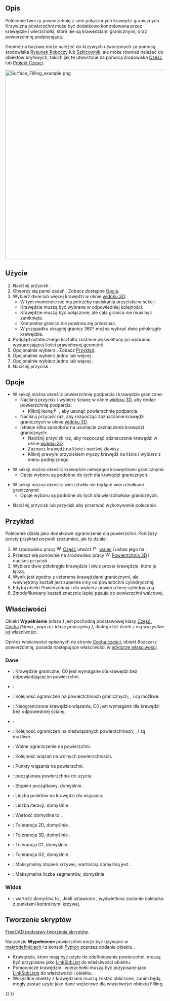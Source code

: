 <languages/>

{{Docnav/pl
|
|[[Surface_GeomFillSurface/pl|Wypełnianie krzywych granicznych]]
|[[Surface_Workbench/pl|środowisko pracy Powierzchnia 3D]]
|IconL=
|IconR=Surface_GeomFillSurface.svg
|IconC=Workbench_Surface.svg
}}

{{GuiCommand/pl
|Name=Surface Filling
|Name/pl=Powierzchnia 3D: Wypełnianie
|MenuLocation=Surface → Filling
|Workbenches=[[Surface_Workbench/pl|Powierzchnia 3D]]
|Version=0.17
}}

<span id="Description"></span>
==Opis==

Polecenie {{Button|[[File:Surface_Filling.svg|16px]] '''Wypełnianie'''}} tworzy powierzchnię z serii połączonych krawędzi granicznych. Krzywizna powierzchni może być dodatkowo kontrolowana przez krawędzie i wierzchołki, które nie są krawędziami granicznymi, oraz powierzchnię podpierającą.

Geometria bazowa może należeć do krzywych utworzonych za pomocą środowiska [[Draft_Workbench/pl|Rysunek Roboczy]] lub [[Sketcher_Workbench/pl|Szkicownik]], ale może również należeć do obiektów bryłowych, takich jak te utworzone za pomocą środowiska [[Part_Workbench/pl|Część]] lub [[PartDesign_Workbench/pl|Projekt Części]].

[[Image:Surface_Filling_example.png|600px]]
{{Caption|Dwie wypełnione powierzchnie ograniczone czterema krawędziami znajdującymi się na płaszczyźnie XY. Powierzchnia po prawej stronie jest dodatkowo kontrolowana przez krawędź niebędącą granicą.}}

<span id="Usage"></span>
==Użycie==

# Naciśnij przycisk {{Button|[[File:Surface_Filling.svg|16px]] '''Wypełnianie'''}}.
# Otworzy się panel zadań {{MenuCommand|Granice}}. Zobacz dostępne [[#Opcje|Opcje]].
# Wybierz dwie lub więcej krawędzi w oknie [[3D_view/pl|widoku 3D]]:
#* W tym momencie nie ma potrzeby naciskania przycisku {{Button|Dodaj krawędź}} w sekcji {{MenuCommand|Granice}}.
#* Krawędzie muszą być wybrane w odpowiedniej kolejności.
#* Krawędzie muszą być połączone, ale cała granica nie musi być zamknięta.
#* Kompletna granica nie powinna się przecinać.
#* W przypadku okrągłej granicy 360° można wybrać dwie półokrągłe krawędzie.
# Podgląd ostatecznego kształtu zostanie wyświetlony po wybraniu wystarczającej ilości prawidłowej geometrii.
# Opcjonalnie wybierz {{MenuCommand|Powierzchnia pomocnicza}}. Zobacz [[#Przykład|Przykład]].
# Opcjonalnie wybierz jedno lub więcej {{MenuCommand|Wiązania krawędziowe}}.
# Opcjonalnie wybierz jedno lub więcej {{MenuCommand|Wiązań wierzchołków}}.
# Naciśnij przycisk {{Button|OK}}.

<span id="Options"></span>
==Opcje==

* W sekcji {{MenuCommand|Granice}} można określić powierzchnię podparcia i krawędzie graniczne:
** Naciśnij przycisk {{Button|Powierzchnia podparcia}} i wybierz ścianę w oknie [[3D_view/pl|widoku 3D]], aby dodać powierzchnię podparcia.
*** Kliknij ikonę [[File:Edit-cleartext.svg|16px]], aby usunąć powierzchnię podparcia.
** Naciśnij przycisk {{Button|Dodaj krawędź}} raz, aby rozpocząć zaznaczanie krawędzi granicznych w oknie [[3D_view/pl|widoku 3D]].
** Istnieje kilka sposobów na usunięcie zaznaczenia krawędzi granicznych:
*** Naciśnij przycisk {{Button|Usuń krawędź}} raz, aby rozpocząć odznaczanie krawędzi w oknie [[3D_view/pl|widoku 3D]].
*** Zaznacz krawędź na liście i naciśnij klawisz {{KEY|Delete}}.
*** Kliknij prawym przyciskiem myszy krawędź na liście i wybierz {{MenuCommand|Usuń}} z menu podręcznego.

* W sekcji {{MenuCommand|Wiązania krawędzi}} można określić krawędzie niebędące krawędziami granicznymi:
** Opcje wyboru są podobne do tych dla krawędzi granicznych.

* W sekcji {{MenuCommand|Wiązania wierzchołków}} można określić wierzchołki nie będące wierzchołkami granicznymi:
** Opcje wyboru są podobne do tych dla wierzchołków granicznych.

* Naciśnij przycisk {{KEY|Esc}} lub przycisk {{Button|Anuluj}} aby przerwać wykonywanie polecenia.

<span id="Example"></span>
==Przykład==

Polecenie {{MenuCommand|Powierzchnia podparcia}} działa jako dodatkowe ograniczenie dla powierzchni. Poniższy prosty przykład pozwoli zrozumieć, jak to działa:

# W środowisku pracy [[File:Workbench_Part.svg|16px]] [[Part_Workbench/pl|Część]] utwórz [[File:Part_Cylinder.svg|16px]] [[Part_Cylinder/pl|walec]] i ustaw jego {{PropertyData|kąt}} na {{Value|180°}}.
# Przełącz się ponownie na środowisko pracy [[File:Workbench_Surface.svg|16px]] [[Surface_Workbench/pl|Powierzchnia 3D]] i naciśnij przycisk {{Button|[[File:Surface_Filling.svg|16px]] [[Surface_Filling/pl|Wypełnienie]]}}.
# Wybierz dwie półokrągłe krawędzie i dwie proste krawędzie, które je łączą.
# Wynik jest zgodny z czterema krawędziami granicznymi, ale wewnętrzny kształt jest zupełnie inny od powierzchni cylindrycznej.
# Edytuj obiekt Powierzchnia i dla {{MenuCommand|Powierzchnia podparcia}} wybierz powierzchnię cylindryczną.
# Zmodyfikowany kształt znacznie lepiej pasuje do powierzchni walcowej.

<span id="Properties"></span>
==Właściwości==

Obiekt '''Wypełnienie''' ''(klasa {{incode|Surface::Filling}})'' jest pochodną podstawowej klasy [[Part_Feature/pl|Część: Cecha]] ''(klasa {{incode|Part::Feature}}, poprzez klasę podrzędną {{incode|Part::Spline}})'', dlatego też dzieli z nią wszystkie jej właściwości.

Oprócz właściwości opisanych na stronie [[Part_Feature/pl|Cecha części]], obiekt Rozszerz powierzchnię, posiada następujące właściwości w [[Property_editor/pl|edytorze właściwości]].

<span id="Data"></span>
===Dane===

{{TitleProperty|Wypełnienie}}

* {{PropertyData|Boundary Edges|LinkSubList}}: Krawędzie graniczne, C0 jest wymagane dla krawędzi bez odpowiadającej im powierzchni.
* {{PropertyData|Boundary Faces|StringList}}:
* {{PropertyData|Boundary Order|IntegerList}}: Kolejność ograniczeń na powierzchniach granicznych; {{Value|0}}, {{Value|1}} i {{Value|2}} są możliwe.
* {{PropertyData|Unbound Edges|LinkSubList}}: Nieograniczone krawędzie wiązania, C0 jest wymagane dla krawędzi bez odpowiedniej ściany.
* {{PropertyData|Unbound Faces|StringList}}:
* {{PropertyData|Unbound Order|IntegerList}}: Kolejność ograniczeń na niezwiązanych powierzchniach; {{Value|0}}, {{Value|1}} i {{Value|2}} są możliwe.
* {{PropertyData|Free Faces|LinkSubList}}: Wolne ograniczenie na powierzchni.
* {{PropertyData|Free Order|IntegerList}}: Kolejność wiązań na wolnych powierzchniach.
* {{PropertyData|Points|LinkSubList}}: Punkty wiązania na powierzchni.
* {{PropertyData|Initial Face|LinkSub}}: początkowa powierzchnia do użycia.
* {{PropertyData|Degree|Integer}}: Stopień początkowy, domyślnie {{Value|3}}.
* {{PropertyData|Points On Curve|Integer}}: Liczba punktów na krawędzi dla wiązania.
* {{PropertyData|Iterations|Integer}}: Liczba iteracji, domyślnie {{Value|2}}.
* {{PropertyData|Anisotropy|Bool}}: Wartość domyślna to {{FALSE/pl}}.
* {{PropertyData|Tolerance2d|Float}}: Tolerancja 2D, domyślnie {{Value|0.0}}.
* {{PropertyData|Tolerance3d|Float}}: Tolerancja 3D, domyślnie {{Value|0.0}}.
* {{PropertyData|Tol Angular|Float}}: Tolerancja G1, domyślnie {{Value|0.01}}.
* {{PropertyData|Tol Curvature|Float}}: Tolerancja G2, domyślnie {{Value|0.10}}.
* {{PropertyData|Maximum Degree|Integer}}: Maksymalny stopień krzywej, wartością domyślną jest {{Value|8}}.
* {{PropertyData|Maximum Segments|Integer}}: Maksymalna liczba segmentów, domyślnie {{Value|9}}.

<span id="View"></span>
===Widok=== 

{{TitleProperty|Podstawa}}

* {{PropertyView|Punkty kontrolne|Bool}}: wartość domyślna to {{FALSE/pl}}, Jeśli ustawiono {{TRUE/pl}}, wyświetlona zostanie nakładka z punktami kontrolnymi krzywej.

<span id="Scripting"></span>
==Tworzenie skryptów==

{{Emphasis|Zobacz również:}} [[FreeCAD_Scripting_Basics/pl|FreeCAD podstawy tworzenia skryptów]].

Narzędzie '''Wypełnienie''' powierzchni może być używane w [[Macros/pl|makrodefinicjach]] i z konsoli [[Python/pl|Python]] poprzez dodanie obiektu {{Incode|Surface::Filling}}.
* Krawędzie, które mają być użyte do zdefiniowania powierzchni, muszą być przypisane jako [[FeaturePython_Custom_Properties/pl#App::PropertyLinkSubList|LinkSubList]] do właściwości {{incode|BoundaryEdges}} obiektu.
* Pomocnicze krawędzie i wierzchołki muszą być przypisane jako [[FeaturePython_Custom_Properties/pl#App::PropertyLinkSubList|LinkSubLists]] do właściwości {{incode|UnboundEdges}} i {{incode|Points}} obiektu.
* Wszystkie obiekty z krawędziami muszą zostać obliczone, zanim będą mogły zostać użyte jako dane wejściowe dla właściwości obiektu Filling.

{{Code|code=
import FreeCAD as App
import Draft

doc = App.newDocument()

a = App.Vector(-20, -20, 0)
b = App.Vector(-18, 25, 0)
c = App.Vector(60, 26, 0)
d = App.Vector(33, -20, 0)

points1 = [a, App.Vector(-20, -8, 0), App.Vector(-17, 7, 0), b]
obj1 = Draft.make_bspline(points1)

points2 = [b, App.Vector(0, 25, 0), c]
obj2 = Draft.make_bspline(points2)

points3 = [c, App.Vector(37, 4, 0), d]
obj3 = Draft.make_bspline(points3)

points4 = [d, App.Vector(-2, -18, 0), a]
obj4 = Draft.make_bspline(points4)
doc.recompute()

surf = doc.addObject("Surface::Filling", "Surface")
surf.BoundaryEdges = [(obj1, "Edge1"),
                      (obj2, "Edge1"),
                      (obj3, "Edge1"),
                      (obj4, "Edge1")]
doc.recompute()

# ---------------------------------------------------------
points_spl = [App.Vector(-10, 0, 2),
              App.Vector(4, 0, 7),
              App.Vector(18, 0, -5),
              App.Vector(25, 0, 0),
              App.Vector(30, 0, 0)]
aux_edge = Draft.make_bspline(points_spl)
doc.recompute()

surf.UnboundEdges = [(aux_edge, "Edge1")]
doc.recompute()

# ---------------------------------------------------------
aux_v1 = Draft.make_line(App.Vector(-13, -12, 5),
                         App.Vector(-13, -12, -5))
aux_v2 = Draft.make_line(App.Vector(-3, 18, 5),
                         App.Vector(-3, 18, -5))
doc.recompute()

surf.Points = [(aux_v1, "Vertex2"),
               (aux_v2, "Vertex1")]
doc.recompute()
}}


{{Docnav/pl
|
|[[Surface_GeomFillSurface/pl|Wypełnianie krzywych granicznych]]
|[[Surface_Workbench/pl|środowisko pracy Powierzchnia 3D]]
|IconL=
|IconR=Surface_GeomFillSurface.svg
|IconC=Workbench_Surface.svg
}}

{{Surface Tools navi{{#translation:}}}}
{{Userdocnavi{{#translation:}}}}